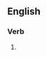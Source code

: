 ==English==

===Verb===
{{head|en|present participle}}

# {{present participle of|subserve|lang=en|nocat=1}}